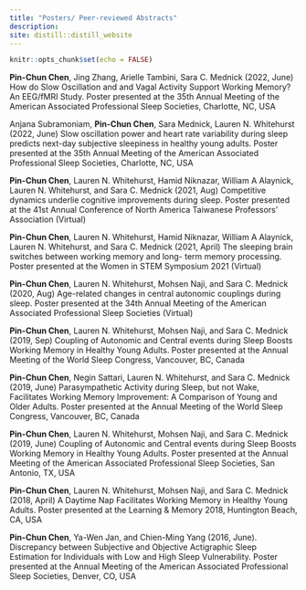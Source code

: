 ```yaml
---
title: "Posters/ Peer-reviewed Abstracts"
description: 
site: distill::distill_website
---
```


```r
knitr::opts_chunk$set(echo = FALSE)
```

**Pin-Chun Chen**, Jing Zhang, Arielle Tambini, Sara C. Mednick (2022, June) How do Slow Oscillation and and Vagal Activity Support Working Memory? An EEG/fMRI Study. Poster presented at the 35th Annual Meeting of the American Associated Professional Sleep Societies, Charlotte, NC, USA

Anjana Subramoniam, **Pin-Chun Chen**, Sara Mednick, Lauren N. Whitehurst (2022, June) Slow oscillation power and heart rate variability during sleep predicts next-day subjective sleepiness in healthy young adults. Poster presented at the 35th Annual Meeting of the American Associated Professional Sleep Societies, Charlotte, NC, USA

**Pin-Chun Chen**, Lauren N. Whitehurst, Hamid Niknazar, William A Alaynick, Lauren N. Whitehurst, and Sara C. Mednick (2021, Aug) Competitive dynamics underlie cognitive improvements during sleep. Poster presented at the 41st Annual Conference of North America Taiwanese Professors’ Association (Virtual)

**Pin-Chun Chen**, Lauren N. Whitehurst, Hamid Niknazar, William A Alaynick, Lauren N. Whitehurst, and Sara C. Mednick (2021, April) The sleeping brain switches between working memory and long- term memory processing. Poster presented at the Women in STEM Symposium 2021 (Virtual)

**Pin-Chun Chen**, Lauren N. Whitehurst, Mohsen Naji, and Sara C. Mednick (2020, Aug) Age-related changes in central autonomic couplings during sleep. Poster presented at the 34th Annual Meeting of the American Associated Professional Sleep Societies (Virtual)

**Pin-Chun Chen**, Lauren N. Whitehurst, Mohsen Naji, and Sara C. Mednick (2019, Sep) Coupling of Autonomic and Central events during Sleep Boosts Working Memory in Healthy Young Adults. Poster presented at the Annual Meeting of the World Sleep Congress, Vancouver, BC, Canada

**Pin-Chun Chen**, Negin Sattari, Lauren N. Whitehurst, and Sara C. Mednick (2019, June) Parasympathetic Activity during Sleep, but not Wake, Facilitates Working Memory Improvement: A Comparison of Young and Older Adults. Poster presented at the Annual Meeting of the World Sleep Congress, Vancouver, BC, Canada

**Pin-Chun Chen**, Lauren N. Whitehurst, Mohsen Naji, and Sara C. Mednick (2019, June) Coupling of Autonomic and Central events during Sleep Boosts Working Memory in Healthy Young Adults. Poster presented at the Annual Meeting of the American Associated Professional Sleep Societies, San Antonio, TX, USA

**Pin-Chun Chen**, Lauren N. Whitehurst, Mohsen Naji, and Sara C. Mednick (2018, April) A Daytime Nap Facilitates Working Memory in Healthy Young Adults. Poster presented at the Learning & Memory 2018, Huntington Beach, CA, USA

**Pin-Chun Chen**, Ya-Wen Jan, and Chien-Ming Yang (2016, June). Discrepancy between Subjective and Objective Actigraphic Sleep Estimation for Individuals with Low and High Sleep Vulnerability. Poster presented at the Annual Meeting of the American Associated Professional Sleep Societies, Denver, CO, USA